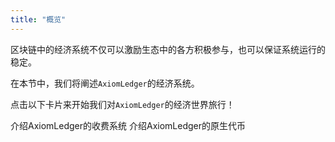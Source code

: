 ```yaml
---
title: "概览"
---
```


区块链中的经济系统不仅可以激励生态中的各方积极参与，也可以保证系统运行的稳定。

在本节中，我们将阐述`AxiomLedger`的经济系统。

点击以下卡片来开始我们对`AxiomLedger`的经济世界旅行！

<CardGroup cols={2}>
    <Card title="Gas" icon="square-1" href="./gas"> 介绍AxiomLedger的收费系统 </Card>
    <Card title="稳定币" icon="square-2" href="./stablecoin"> 介绍AxiomLedger的原生代币 </Card>
</CardGroup>
